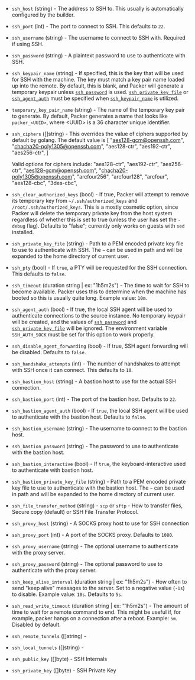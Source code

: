 <!-- Code generated from the comments of the SSH struct in helper/communicator/config.go; DO NOT EDIT MANUALLY -->

-   `ssh_host` (string) - The address to SSH to. This usually is automatically configured by the
    builder.
    
-   `ssh_port` (int) - The port to connect to SSH. This defaults to `22`.
    
-   `ssh_username` (string) - The username to connect to SSH with. Required if using SSH.
    
-   `ssh_password` (string) - A plaintext password to use to authenticate with SSH.
    
-   `ssh_keypair_name` (string) - If specified, this is the key that will be used for SSH with the
    machine. The key must match a key pair name loaded up into the remote.
    By default, this is blank, and Packer will generate a temporary keypair
    unless [`ssh_password`](#ssh_password) is used.
    [`ssh_private_key_file`](#ssh_private_key_file) or
    [`ssh_agent_auth`](#ssh_agent_auth) must be specified when
    [`ssh_keypair_name`](#ssh_keypair_name) is utilized.
    
-   `temporary_key_pair_name` (string) - The name of the temporary key pair to generate. By default, Packer
    generates a name that looks like `packer_<UUID>`, where &lt;UUID&gt; is
    a 36 character unique identifier.
    
-   `ssh_ciphers` ([]string) - This overrides the value of ciphers supported by default by golang.
    The default value is [
      "aes128-gcm@openssh.com",
      "chacha20-poly1305@openssh.com",
      "aes128-ctr", "aes192-ctr", "aes256-ctr",
    ]
    
    Valid options for ciphers include:
    "aes128-ctr", "aes192-ctr", "aes256-ctr", "aes128-gcm@openssh.com",
    "chacha20-poly1305@openssh.com",
    "arcfour256", "arcfour128", "arcfour", "aes128-cbc", "3des-cbc",
    
-   `ssh_clear_authorized_keys` (bool) - If true, Packer will attempt to remove its temporary key from
    `~/.ssh/authorized_keys` and `/root/.ssh/authorized_keys`. This is a
    mostly cosmetic option, since Packer will delete the temporary private
    key from the host system regardless of whether this is set to true
    (unless the user has set the `-debug` flag). Defaults to "false";
    currently only works on guests with `sed` installed.
    
-   `ssh_private_key_file` (string) - Path to a PEM encoded private key file to use to authenticate with SSH.
    The `~` can be used in path and will be expanded to the home directory
    of current user.
    
-   `ssh_pty` (bool) - If `true`, a PTY will be requested for the SSH connection. This defaults
    to `false`.
    
-   `ssh_timeout` (duration string | ex: "1h5m2s") - The time to wait for SSH to become available. Packer uses this to
    determine when the machine has booted so this is usually quite long.
    Example value: `10m`.
    
-   `ssh_agent_auth` (bool) - If true, the local SSH agent will be used to authenticate connections to
    the source instance. No temporary keypair will be created, and the
    values of [`ssh_password`](#ssh_password) and
    [`ssh_private_key_file`](#ssh_private_key_file) will be ignored. The
    environment variable `SSH_AUTH_SOCK` must be set for this option to work
    properly.
    
-   `ssh_disable_agent_forwarding` (bool) - If true, SSH agent forwarding will be disabled. Defaults to `false`.
    
-   `ssh_handshake_attempts` (int) - The number of handshakes to attempt with SSH once it can connect. This
    defaults to `10`.
    
-   `ssh_bastion_host` (string) - A bastion host to use for the actual SSH connection.
    
-   `ssh_bastion_port` (int) - The port of the bastion host. Defaults to `22`.
    
-   `ssh_bastion_agent_auth` (bool) - If `true`, the local SSH agent will be used to authenticate with the
    bastion host. Defaults to `false`.
    
-   `ssh_bastion_username` (string) - The username to connect to the bastion host.
    
-   `ssh_bastion_password` (string) - The password to use to authenticate with the bastion host.
    
-   `ssh_bastion_interactive` (bool) - If `true`, the keyboard-interactive used to authenticate with bastion host.
    
-   `ssh_bastion_private_key_file` (string) - Path to a PEM encoded private key file to use to authenticate with the
    bastion host. The `~` can be used in path and will be expanded to the
    home directory of current user.
    
-   `ssh_file_transfer_method` (string) - `scp` or `sftp` - How to transfer files, Secure copy (default) or SSH
    File Transfer Protocol.
    
-   `ssh_proxy_host` (string) - A SOCKS proxy host to use for SSH connection
    
-   `ssh_proxy_port` (int) - A port of the SOCKS proxy. Defaults to `1080`.
    
-   `ssh_proxy_username` (string) - The optional username to authenticate with the proxy server.
    
-   `ssh_proxy_password` (string) - The optional password to use to authenticate with the proxy server.
    
-   `ssh_keep_alive_interval` (duration string | ex: "1h5m2s") - How often to send "keep alive" messages to the server. Set to a negative
    value (`-1s`) to disable. Example value: `10s`. Defaults to `5s`.
    
-   `ssh_read_write_timeout` (duration string | ex: "1h5m2s") - The amount of time to wait for a remote command to end. This might be
    useful if, for example, packer hangs on a connection after a reboot.
    Example: `5m`. Disabled by default.
    
-   `ssh_remote_tunnels` ([]string) - 
-   `ssh_local_tunnels` ([]string) - 
-   `ssh_public_key` ([]byte) - SSH Internals
    
-   `ssh_private_key` ([]byte) - SSH Private Key